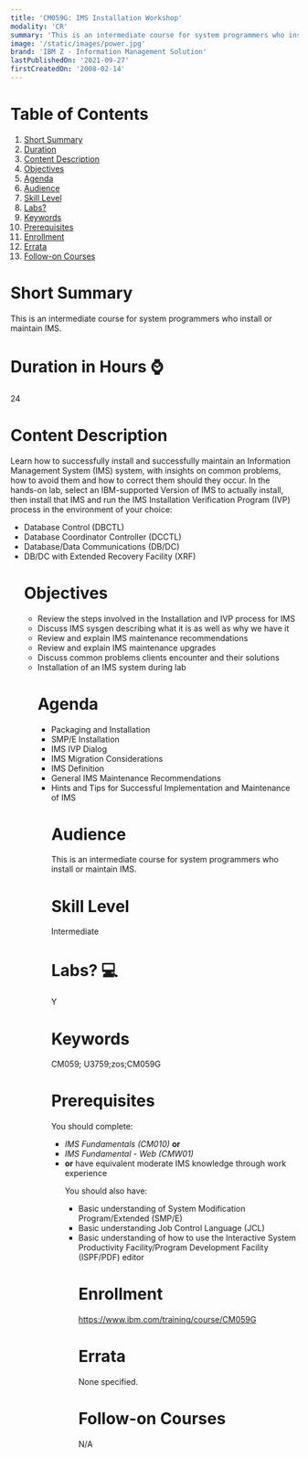 ```yaml
---
title: 'CM059G: IMS Installation Workshop'
modality: 'CR'
summary: 'This is an intermediate course for system programmers who install or maintain IMS. '
image: '/static/images/power.jpg'
brand: 'IBM Z - Information Management Solution'
lastPublishedOn: '2021-09-27'
firstCreatedOn: '2008-02-14'
---
```

# Table of Contents
1.  [Short Summary](#short-summary)
2.  [Duration](#duration-in-hours-)
3.  [Content Description](#content-description)
4.  [Objectives](#objectives)
5.  [Agenda](#agenda)
6.  [Audience](#audience)
7.  [Skill Level](#skill-level)
8.  [Labs?](#labs-)
9.  [Keywords](#keywords)
10. [Prerequisites](#prerequisites)
11. [Enrollment](#enrollment)
12. [Errata](#errata)
13. [Follow-on Courses](#follow-on-courses)

# Short Summary
This is an intermediate course for system programmers who install or maintain IMS. 

# Duration in Hours ⌚
24

# Content Description
<p>Learn how to successfully install and successfully maintain an Information Management System (IMS) system, with insights on common problems, how to avoid them and how to correct them should they occur. In the hands-on lab, select an IBM-supported Version of IMS to actually install, then install that IMS and run the IMS Installation Verification Program (IVP) process in the environment of your choice:</p>

<ul />
	<li />Database Control (DBCTL)
	<li />Database Coordinator Controller (DCCTL)
	<li />Database/Data Communications (DB/DC)
	<li />DB/DC with Extended Recovery Facility (XRF)


# Objectives
<ul />
	<li />Review the steps involved in the Installation and IVP process for IMS
	<li />Discuss IMS sysgen describing what it is as well as why we have it
	<li />Review and explain IMS maintenance recommendations
	<li />Review and explain IMS maintenance upgrades
	<li />Discuss common problems clients encounter and their solutions
	<li />Installation of an IMS system during lab


# Agenda
<ul /><li />Packaging and Installation<li />SMP/E Installation<li />IMS IVP Dialog<li />IMS Migration Considerations<li />IMS Definition<li />General IMS Maintenance Recommendations<li />Hints and Tips for Successful Implementation and Maintenance of IMS

# Audience
<p>This is an intermediate course for system programmers who install or maintain IMS.</p>

# Skill Level
Intermediate        

# Labs? 💻
Y

# Keywords
CM059; U3759;zos;CM059G

# Prerequisites
<p>You should complete:</p>

<ul />
	<li /><em>IMS Fundamentals (CM010)</em> <strong>or</strong>
	<li /><em>IMS Fundamental - Web (CMW01) </em>
	<li /><strong>or</strong> have equivalent moderate IMS knowledge through work experience


<p>You should also have:</p>

<ul />
	<li />Basic understanding of System Modification Program/Extended (SMP/E)
	<li />Basic understanding Job Control Language (JCL)
	<li />Basic understanding of how to use the Interactive System Productivity Facility/Program Development Facility (ISPF/PDF) editor


# Enrollment
https://www.ibm.com/training/course/CM059G

# Errata
None specified.

# Follow-on Courses
N/A


